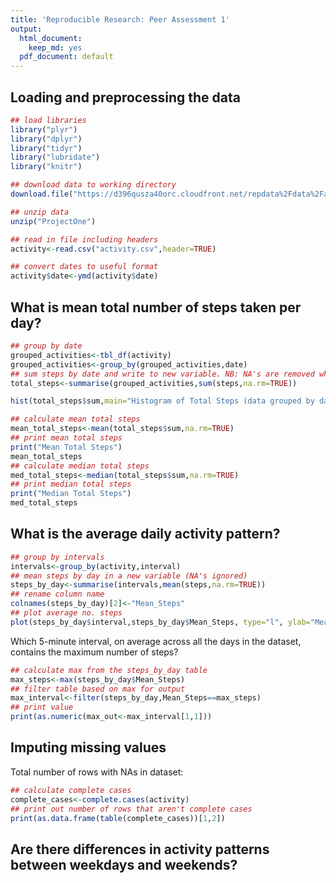 ```yaml
---
title: 'Reproducible Research: Peer Assessment 1'
output:
  html_document:
    keep_md: yes
  pdf_document: default
---
```



## Loading and preprocessing the data

```r

## load libraries
library("plyr")
library("dplyr")
library("tidyr")
library("lubridate")
library("knitr")

## download data to working directory
download.file("https://d396qusza40orc.cloudfront.net/repdata%2Fdata%2Factivity.zip","ProjectOne",method="curl")

## unzip data
unzip("ProjectOne")

## read in file including headers
activity<-read.csv("activity.csv",header=TRUE)

## convert dates to useful format
activity$date<-ymd(activity$date)
```



## What is mean total number of steps taken per day?

```r
## group by date
grouped_activities<-tbl_df(activity)
grouped_activities<-group_by(grouped_activities,date)
## sum steps by date and write to new variable. NB: NA's are removed when calling sum function
total_steps<-summarise(grouped_activities,sum(steps,na.rm=TRUE))

```

```r
hist(total_steps$sum,main="Histogram of Total Steps (data grouped by day)",xlab="Total Steps by Day")

```

```r
## calculate mean total steps
mean_total_steps<-mean(total_steps$sum,na.rm=TRUE)
## print mean total steps
print("Mean Total Steps")
mean_total_steps
## calculate median total steps
med_total_steps<-median(total_steps$sum,na.rm=TRUE)
## print median total steps
print("Median Total Steps")
med_total_steps

```



## What is the average daily activity pattern?
```r
## group by intervals
intervals<-group_by(activity,interval)
## mean steps by day in a new variable (NA's ignored)
steps_by_day<-summarise(intervals,mean(steps,na.rm=TRUE))
## rename column name
colnames(steps_by_day)[2]<-"Mean_Steps"
## plot average no. steps
plot(steps_by_day$interval,steps_by_day$Mean_Steps, type="l", ylab="Mean Steps per Interval (across all day)",xlab="Interval (5 min period across day)",main="Average Number of Steps at 5 Minute Intervals")
```

Which 5-minute interval, on average across all the days in the dataset, contains the maximum number of steps?
```r
## calculate max from the steps_by_day table
max_steps<-max(steps_by_day$Mean_Steps)
## filter table based on max for output
max_interval<-filter(steps_by_day,Mean_Steps==max_steps)
## print value
print(as.numeric(max_out<-max_interval[1,1]))
```



## Imputing missing values

Total number of rows with NAs in dataset:

```r
## calculate complete cases
complete_cases<-complete.cases(activity)
## print out number of rows that aren't complete cases
print(as.data.frame(table(complete_cases))[1,2])
```




## Are there differences in activity patterns between weekdays and weekends?
